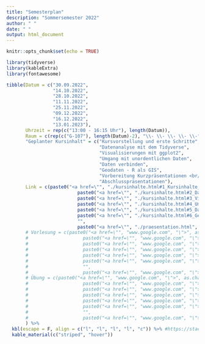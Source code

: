 ```yaml
---
title: "Semesterplan"
description: "Sommersemester 2022"
author: " "
date: " "
output: html_document
---
```


```r
knitr::opts_chunk$set(echo = TRUE)
```

<!-- Hier ist der Zeitplan für dieses Semester. Die Veranstaltung findet grundsätzlich in Präsenz statt.  -->

<!-- + **Leseempfehlungen** (`r fontawesome::fa("book-reader")`): Diese Seite enthält die Leseempfehlungen mit Links für das entsprechende Thema. Die Leseempfehlungen bilden die Grundlage der Kursinhalte und enthalten wichtige Erweiterungen zur Vorlesung und den Übungsaufgaben. -->

<!-- + **Vorlesung** (`r fontawesome::fa("chalkboard-teacher")`): Diese Seite enthält die Vorlesungsfolien für das entsprechende Thema. Die Vorlesung führt die einzelnen Themenblöcke ein und verbindet die verschiedenen Lerninhalte strukturell miteinander. In den Vorlesungen wird Code Schritt für Schritt erläutert und dessen Auswirkungen illustriert. -->

<!-- + **Übung** (`r fontawesome::fa("laptop-code")`): Diese Seite enthält die Übungsaufgaben sowie kompakte Musterlösungen. Die Übungsaufgaben werden gemeinsam bearbeitet. -->




```r
library(tidyverse)
library(kableExtra)
library(fontawesome)

tibble(Datum = c("30.09.2022",
                 "14.10.2022",
                 "28.10.2022",
                 "11.11.2022",
                 "25.11.2022",
                 "09.12.2022",
                 "16.12.2022",
                 "13.01.2023"),
       Uhrzeit = rep(c("13:00 - 16:15 Uhr"), length(Datum)),
       Raum = c(rep(c("G-107"), length(Datum)-2), "\\- \\- \\- \\- \\-", "G-107"),
       "Geplanter Kursinhalt" = c("Kursvorstellung und erste Schritte",
                                  "Datenanalyse mit dem Tidyverse",
                                  "Visualisierungen mit ggplot2",
                                  "Umgang mit unordentlichen Daten",
                                  "Daten verbinden",
                                  "Geodaten - R als GIS",
                                  "Vorbereitung Kurzpräsentationen <br/>(Selbstlernen)",
                                  "Abschlusspräsentationen"),
       Link = c(paste0("<a href=\"", "./kursinhalte.html#1_Kursinhalte_und_Organisatorisches", "\">", as.character(fa("list")), "</a>"),
                          paste0("<a href=\"", "./kursinhalte.html#2_Datenanalyse_mit_dem_Tidyverse", "\">", as.character(fa("list")), "</a>"),
                          paste0("<a href=\"", "./kursinhalte.html#3_Visualisierungen_mit_ggplot2", "\">", as.character(fa("list")), "</a>"),
                          paste0("<a href=\"", "./kursinhalte.html#4_Umgang_mit_unordentlichen_Daten", "\">", as.character(fa("list")), "</a>"),
                          paste0("<a href=\"", "./kursinhalte.html#5_Daten_verbinden", "\">", as.character(fa("list")), "</a>"),
                          paste0("<a href=\"", "./kursinhalte.html#6_Geodaten_-_R_als_GIS", "\">", as.character(fa("list")), "</a>"),
                          "",
                          paste0("<a href=\"", "./praesentation.html", "\">", as.character(fa("chalkboard")), "</a>"))
       # Vorlesung = c(paste0("<a href=\"", "www.google.com", "\">", as.character(fa("chalkboard-teacher")), "</a>"),
       #                    paste0("<a href=\"", "www.google.com", "\">", as.character(fa("chalkboard-teacher")), "</a>"),
       #                    paste0("<a href=\"", "www.google.com", "\">", as.character(fa("chalkboard-teacher")), "</a>"),
       #                    paste0("<a href=\"", "www.google.com", "\">", as.character(fa("chalkboard-teacher")), "</a>"),
       #                    paste0("<a href=\"", "www.google.com", "\">", as.character(fa("chalkboard-teacher")), "</a>"),
       #                    paste0("<a href=\"", "www.google.com", "\">", as.character(fa("chalkboard-teacher")), "</a>"),
       #                    "",
       #                    paste0("<a href=\"", "www.google.com", "\">", as.character(fa("chalkboard-teacher")), "</a>")),
       # Übung = c(paste0("<a href=\"", "www.google.com", "\">", as.character(fa("laptop-code")), "</a>"),
       #                    paste0("<a href=\"", "www.google.com", "\">", as.character(fa("laptop-code")), "</a>"),
       #                    paste0("<a href=\"", "www.google.com", "\">", as.character(fa("laptop-code")), "</a>"),
       #                    paste0("<a href=\"", "www.google.com", "\">", as.character(fa("laptop-code")), "</a>"),
       #                    paste0("<a href=\"", "www.google.com", "\">", as.character(fa("laptop-code")), "</a>"),
       #                    paste0("<a href=\"", "www.google.com", "\">", as.character(fa("laptop-code")), "</a>"),
       #                    "",
       #                    paste0("<a href=\"", "www.google.com", "\">", as.character(fa("laptop-code")), "</a>"))
       ) %>%
  kbl(escape = F, align = c("l", "l", "l", "l", "c")) %>% #https://stackoverflow.com/questions/53549662/how-can-i-add-a-fontawesome-icon-to-a-table-in-rmarkdown
  kable_material(c("striped", "hover")) 


```


